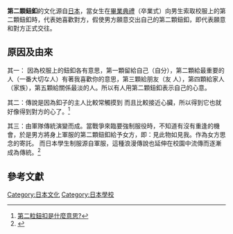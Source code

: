 '''第二顆鈕釦'''的文化源自[[日本|日本]]，當女生在[[畢業典禮|畢業典禮]]（卒業式）向男生索取校服上的第二顆鈕釦時，代表她喜歡對方，假使男方願意交出自己的第二顆鈕釦，即代表願意和對方正式交往。

== 原因及由來 ==
其一： 因為校服上的鈕釦各有意思，第一顆留給自己（自分），第二顆給最重要的人（一番大切な人）有著我喜歡你的意思，第三顆給朋友（友 人），第四顆給家人（家族），第五顆給關係最淡的人。所以有人用第二顆鈕釦表示自己的心意。

其二：傳說是因為釦子的主人比較常觸摸到
而且比較接近心臟，所以得到它也就好像得到對方的心了。<ref>[http://hk.knowledge.yahoo.com/question/question?qid=7007101802238 第二粒鈕扣是什麼意思?]{{dead link|date=2018年4月 |bot=InternetArchiveBot |fix-attempted=yes }}</ref>

其三：由軍隊傳統演變而成。當戰爭來臨要強制服役時，不知道有沒有重逢的機會，於是男方將身上軍服的第二顆鈕釦給予女方，即：見此物如見我。作為女方思念的寄託。
而日本學生制服源自軍服，這種浪漫傳說也延伸在校園中流傳而逐漸成為傳統。<ref>{{Cite web |url=http://kanko-seifuku.com/tips/love2ndbutton.html |title=甘酸っぱい青春の思い出…第２ボタン |access-date=2010-12-01 |archive-url=https://web.archive.org/web/20111012123122/http://kanko-seifuku.com/tips/love2ndbutton.html |archive-date=2011-10-12 |dead-url=yes }}</ref>

== 參考文獻 ==
<div class="references-small">
<references />
</div>

[[Category:日本文化|Category:日本文化]]
[[Category:日本學校|Category:日本學校]]